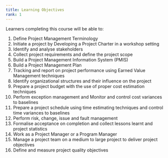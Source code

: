 ```yaml
---
title: Learning Objectives
rank: 1
---
```


Learners completing this course will be able to:

1. Define Project Management Terminology
2. Initiate a project by Developing a Project Charter in a workshop setting
3. Identify and analyse stakeholders
4. Collect project requirements and define the project scope
5. Build a Project Management Information System (PMIS)
6. Build a Project Management Plan 
7. Tracking and report on project performance using Earned Value Management techniques
8. Identify organizational structures and their influence on the project
9. Prepare a project budget with the use of proper cost estimation techniques 
10. Perform exception management and Monitor and control cost variances to baselines
11. Prepare a project schedule using time estimating techniques and control time variances to baselines
12. Perform risk, change, issue and fault management
13. Formalise acceptance on completion and collect lessons learnt and project statistics
14. Work as a Project Manager or a Program Manager
15. Manage a project team on a medium to large project to deliver project objectives
16. Define and measure project quality objectives